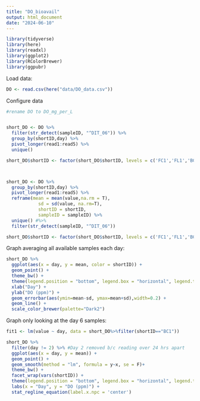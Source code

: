 ```yaml
---
title: "DO_bioavail"
output: html_document
date: "2024-06-10"
---
```


```r
library(tidyverse)
library(here)
library(readxl)
library(ggplot2)
library(RColorBrewer)
library(ggpubr)
```
Load data:
```r
DO <- read.csv(here("data/DO_data.csv"))
```
Configure data
```r
#rename DO to DO_mg_per_L


short_DO <- DO %>%
  filter(str_detect(sampleID, "^DIT_06")) %>%
  group_by(shortID,day) %>%
  pivot_longer(read1:read5) %>%
  unique()

short_DO$shortID <- factor(short_DO$shortID, levels = c('FC1','FL1','BC1','BL1','SC1','SL1'))



short_DO <- DO %>%
  group_by(shortID,day) %>%
  pivot_longer(read1:read5) %>%
  reframe(mean = mean(value,na.rm = T),
            sd = sd(value, na.rm=T),
            shortID = shortID,
            sampleID = sampleID) %>%
  unique() #%>%
  filter(str_detect(sampleID, "^DIT_06"))

short_DO$shortID <- factor(short_DO$shortID, levels = c('FC1','FL1','BC1','BL1','SC1','SL1'))
```
Graph averaging all available samples each day:
```r
short_DO %>%
  ggplot(aes(x = day, y = mean, color = shortID)) +
  geom_point() +
  theme_bw() +
  theme(legend.position = "bottom", legend.box = "horizontal", legend.title = element_blank()) +
  xlab("Day") +
  ylab("DO (ppm)") +
  geom_errorbar(aes(ymin=mean-sd, ymax=mean+sd),width=0.2) +
  geom_line() +
  scale_color_brewer(palette="Dark2")
```
Graph only looking at the day 6 samples:
```r
fit1 <- lm(value ~ day, data = short_DO%>%filter(shortID=="BC1")) 

short_DO %>%
  filter(day != 2) %>% #Day 2 removed b/c reading over 24 hrs apart
  ggplot(aes(x = day, y = mean)) +
  geom_point() +
  geom_smooth(method = "lm", formula = y~x, se = F)+
  theme_bw() +
  facet_wrap(vars(shortID)) +
  theme(legend.position = "bottom", legend.box = "horizontal", legend.title = element_blank()) +
  labs(x = "Day", y = "DO (ppm)") +
  stat_regline_equation(label.x.npc = 'center')
```


